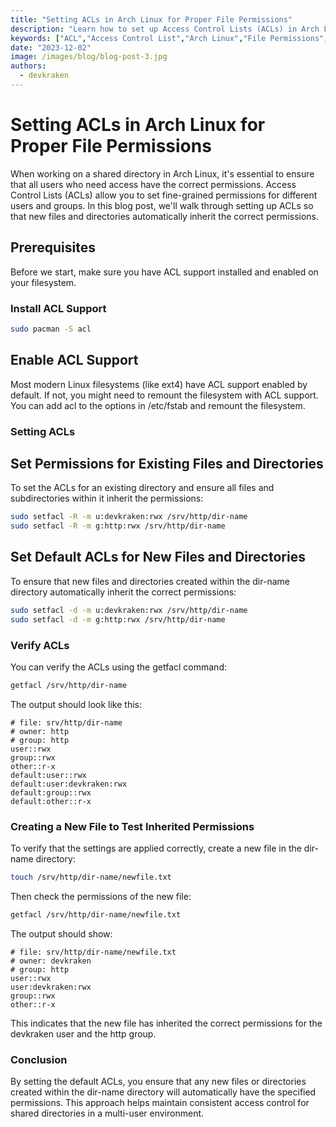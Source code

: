 ```yaml
---
title: "Setting ACLs in Arch Linux for Proper File Permissions"
description: "Learn how to set up Access Control Lists (ACLs) in Arch Linux to manage file permissions effectively. This guide will walk you through the steps to ensure proper user and group access control, making your shared directories more secure and efficient."
keywords: ["ACL","Access Control List","Arch Linux","File Permissions","Linux Permissions","User Permissions","Group Permissions","setfacl","getfacl","Linux File Management","File Security","Shared Directory","File Access Control","Linux System Administration","chmod","chown","Linux ACL Tutorial","DevOps","Sysadmin","Server Management","Linux Tips","Arch Linux Tips"]
date: "2023-12-02"
image: /images/blog/blog-post-3.jpg
authors:
  - devkraken
---
```


# Setting ACLs in Arch Linux for Proper File Permissions

When working on a shared directory in Arch Linux, it's essential to ensure that all users who need access have the correct permissions. Access Control Lists (ACLs) allow you to set fine-grained permissions for different users and groups. In this blog post, we'll walk through setting up ACLs so that new files and directories automatically inherit the correct permissions.

## Prerequisites

Before we start, make sure you have ACL support installed and enabled on your filesystem.

### Install ACL Support

```bash
sudo pacman -S acl
```

## Enable ACL Support

Most modern Linux filesystems (like ext4) have ACL support enabled by default. If not, you might need to remount the filesystem with ACL support. You can add acl to the options in /etc/fstab and remount the filesystem.

### Setting ACLs

## Set Permissions for Existing Files and Directories

To set the ACLs for an existing directory and ensure all files and subdirectories within it inherit the permissions:

```bash
sudo setfacl -R -m u:devkraken:rwx /srv/http/dir-name
sudo setfacl -R -m g:http:rwx /srv/http/dir-name
```
## Set Default ACLs for New Files and Directories

To ensure that new files and directories created within the dir-name directory automatically inherit the correct permissions:

```bash
sudo setfacl -d -m u:devkraken:rwx /srv/http/dir-name
sudo setfacl -d -m g:http:rwx /srv/http/dir-name
```

### Verify ACLs

You can verify the ACLs using the getfacl command:

```bash
getfacl /srv/http/dir-name
```

The output should look like this:

```text
# file: srv/http/dir-name
# owner: http
# group: http
user::rwx
group::rwx
other::r-x
default:user::rwx
default:user:devkraken:rwx
default:group::rwx
default:other::r-x
```

### Creating a New File to Test Inherited Permissions

To verify that the settings are applied correctly, create a new file in the dir-name directory:

```bash
touch /srv/http/dir-name/newfile.txt
```
Then check the permissions of the new file:

```bash
getfacl /srv/http/dir-name/newfile.txt
```
The output should show:

```text
# file: srv/http/dir-name/newfile.txt
# owner: devkraken
# group: http
user::rwx
user:devkraken:rwx
group::rwx
other::r-x
```

This indicates that the new file has inherited the correct permissions for the devkraken user and the http group.

### Conclusion

By setting the default ACLs, you ensure that any new files or directories created within the dir-name directory will automatically have the specified permissions. This approach helps maintain consistent access control for shared directories in a multi-user environment.